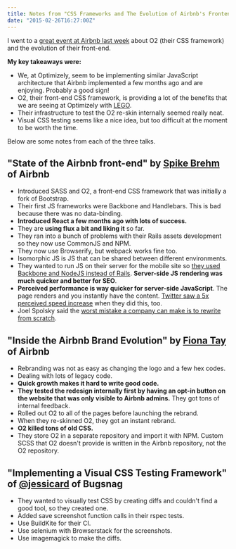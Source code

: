 ```yaml
---
title: Notes from "CSS Frameworks and The Evolution of Airbnb's Frontend"
date: "2015-02-26T16:27:00Z"
---
```


I went to a [great event at Airbnb last week](https://www.airbnb.com/meetups/x4ede5jr2-css-frameworks-and-the-evolution-of-airbnb-s-frontend) about O2 (their CSS framework) and the evolution of their front-end.

**My key takeaways were:**

- We, at Optimizely, seem to be implementing similar JavaScript architecture that Airbnb implemented a few months ago and are enjoying. Probably a good sign!
- O2, their front-end CSS framework, is providing a lot of the benefits that we are seeing at Optimizely with [LEGO](https://link.optimizely.com/lego).
- Their infrastructure to test the O2 re-skin internally seemed really neat.
- Visual CSS testing seems like a nice idea, but too difficult at the moment to be worth the time.

Below are some notes from each of the three talks.

## "State of the Airbnb front-end" by [Spike Brehm](https://twitter.com/spikebrehm) of Airbnb

- Introduced SASS and O2, a front-end CSS framework that was initially a fork of Bootstrap.
- Their first JS frameworks were Backbone and Handlebars. This is bad because there was no data-binding.
- **Introduced React a few months ago with lots of success.**
- They are **using flux a bit and liking it** so far.
- They ran into a bunch of problems with their Rails assets development so they now use CommonJS and NPM.
- They now use Browserify, but webpack works fine too.
- Isomorphic JS is JS that can be shared between different environments.
- They wanted to run JS on their server for the mobile site so [they used Backbone and NodeJS instead of Rails](http://nerds.airbnb.com/weve-open-sourced-rendr-run-your-backbonejs-a/). **Server-side JS rendering was much quicker and better for SEO**.
- **Perceived performance is way quicker for server-side JavaScript**. The page renders and you instantly have the content. [Twitter saw a 5x perceived speed increase](https://blog.twitter.com/2012/improving-performance-on-twittercom) when they did this, too.
- Joel Spolsky said the [worst mistake a company can make is to rewrite from scratch](http://www.joelonsoftware.com/articles/fog0000000069.html).

## "Inside the Airbnb Brand Evolution" by [Fiona Tay](https://twitter.com/msfionatay) of Airbnb

- Rebranding was not as easy as changing the logo and a few hex codes.
- Dealing with lots of legacy code.
- **Quick growth makes it hard to write good code.**
- **They tested the redesign internally first by having an opt-in button on the website that was only visible to Airbnb admins.** They got tons of internal feedback.
- Rolled out O2 to all of the pages before launching the rebrand.
- When they re-skinned O2, they got an instant rebrand.
- **O2 killed tons of old CSS.**
- They store O2 in a separate repository and import it with NPM. Custom SCSS that O2 doesn't provide is written in the Airbnb repository, not the O2 repository.

## "Implementing a Visual CSS Testing Framework" of [@jessicard](https://twitter.com/msfionatay) of Bugsnag

- They wanted to visually test CSS by creating diffs and couldn't find a good tool, so they created one.
- Added save screenshot function calls in their rspec tests.
- Use BuildKite for their CI.
- Use selenium with Browserstack for the screenshots.
- Use imagemagick to make the diffs.
